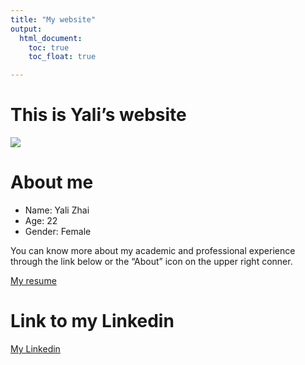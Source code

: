 ```yaml
---
title: "My website"
output: 
  html_document:
    toc: true
    toc_float: true

---
```


# This is Yali's website

![](images/Welcome.jpg)

# About me
* Name: Yali Zhai
* Age: 22
* Gender: Female

You can know more about my academic and professional experience through the link
below or the "About" icon on the upper right conner.

[My resume](About.html)

# Link to my Linkedin
[My Linkedin](https://www.linkedin.com/in/yali-zhai-0956951a3/)
